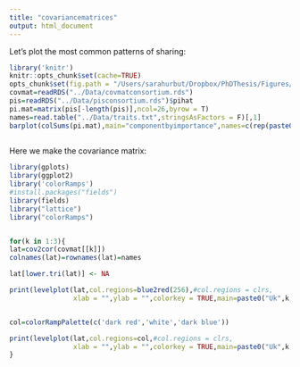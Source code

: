 ```yaml
---
title: "covariancematrices"
output: html_document
---
```



Let's plot the most common patterns of sharing:
```r
library('knitr')
knitr::opts_chunk$set(cache=TRUE)
opts_chunk$set(fig.path = "/Users/sarahurbut/Dropbox/PhDThesis/Figures/") 
covmat=readRDS("../Data/covmatconsortium.rds")
pis=readRDS("../Data/pisconsortium.rds")$pihat
pi.mat=matrix(pis[-length(pis)],ncol=26,byrow = T)
names=read.table("../Data/traits.txt",stringsAsFactors = F)[,1]
barplot(colSums(pi.mat),main="componentbyimportance",names=c(rep(paste0("Uk",seq(1:9))),names,"all"),las=2)
          
```


Here we make the covariance matrix:
```r
library(gplots)
library(ggplot2)
library('colorRamps')
#install.packages("fields")
library(fields)
library("lattice")
library("colorRamps")


for(k in 1:3){
lat=cov2cor(covmat[[k]])
colnames(lat)=rownames(lat)=names

lat[lower.tri(lat)] <- NA

print(levelplot(lat,col.regions=blue2red(256),#col.regions = clrs,
                xlab = "",ylab = "",colorkey = TRUE,main=paste0("Uk",k,"pi",round(colSums(pi.mat)[k],2))))


col=colorRampPalette(c('dark red','white','dark blue'))

print(levelplot(lat,col.regions=col,#col.regions = clrs,
                xlab = "",ylab = "",colorkey = TRUE,main=paste0("Uk",k,"pi",round(colSums(pi.mat)[k],2))))
}

```


